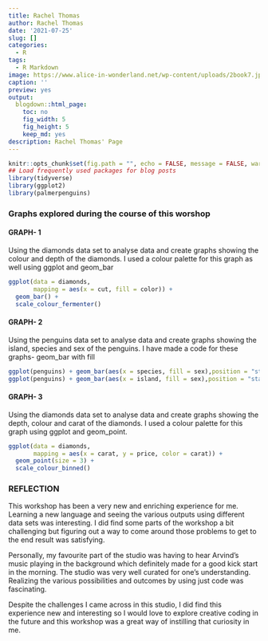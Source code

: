 ```yaml
---
title: Rachel Thomas
author: Rachel Thomas
date: '2021-07-25'
slug: []
categories:
  - R
tags:
  - R Markdown
image: https://www.alice-in-wonderland.net/wp-content/uploads/2book7.jpg
caption: ''
preview: yes
output:
  blogdown::html_page:
    toc: no
    fig_width: 5
    fig_height: 5
    keep_md: yes
description: Rachel Thomas' Page
---
```



```r
knitr::opts_chunk$set(fig.path = "", echo = FALSE, message = FALSE, warning = FALSE)
## Load frequently used packages for blog posts
library(tidyverse)
library(ggplot2)
library(palmerpenguins)
```

### **Graphs explored during the course of this worshop**

#### **GRAPH- 1**
Using the diamonds data set to analyse data and create graphs showing the colour and depth of the diamonds. I used a colour palette for this graph as well using ggplot and geom_bar


```r
ggplot(data = diamonds,
       mapping = aes(x = cut, fill = color)) +
  geom_bar() +
  scale_colour_fermenter()
```

#### **GRAPH- 2**
Using the penguins data set to analyse data and create graphs showing the island, species and sex of the penguins.
I have made a code for these graphs- geom_bar with fill 

```r
ggplot(penguins) + geom_bar(aes(x = species, fill = sex),position = "stack")
ggplot(penguins) + geom_bar(aes(x = island, fill = sex),position = "stack")
```

#### **GRAPH- 3**
Using the diamonds data set to analyse data and create graphs showing the depth, colour and carat of the diamonds. I used a colour palette for this graph using ggplot and geom_point.

```r
ggplot(data = diamonds,
       mapping = aes(x = carat, y = price, color = carat)) +
  geom_point(size = 3) +
  scale_colour_binned()
```

### **REFLECTION**

This workshop has been a very new and enriching experience for me. Learning a new language and seeing the various outputs using different data sets was interesting. I did find some parts of the workshop a bit challenging but figuring out a way to come around those problems to get to the end result was satisfying. 

Personally, my favourite part of the studio was having to hear Arvind’s music playing in the background which definitely made for a good kick start in the morning. The studio was very well curated for one’s understanding. Realizing the various possibilities and outcomes by using just code was fascinating.  

Despite the challenges I came across in this studio, I did find this experience new and interesting so I would love to explore creative coding in the future and this workshop was a great way of instilling that curiosity in me. 



